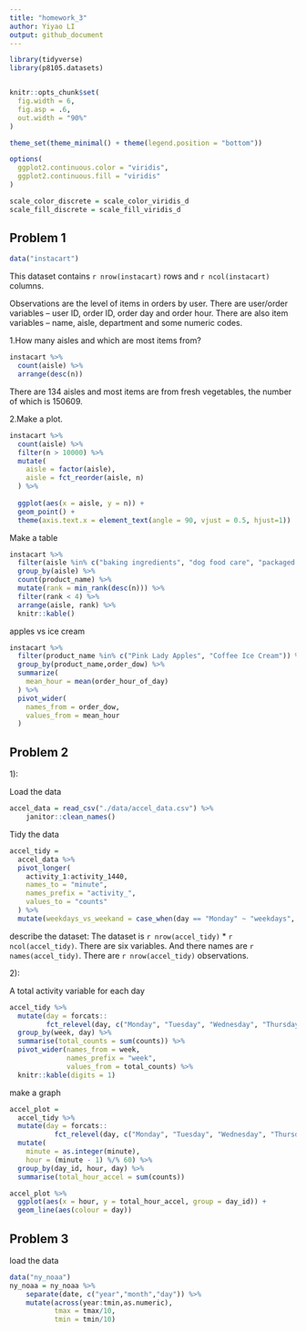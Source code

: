 ```yaml
---
title: "homework_3"
author: Yiyao LI
output: github_document
---
```


```r
library(tidyverse)
library(p8105.datasets)


knitr::opts_chunk$set(
  fig.width = 6,
  fig.asp = .6,
  out.width = "90%"
)

theme_set(theme_minimal() + theme(legend.position = "bottom"))

options(
  ggplot2.continuous.color = "viridis",
  ggplot2.continuous.fill = "viridis"
)

scale_color_discrete = scale_color_viridis_d
scale_fill_discrete = scale_fill_viridis_d
```


## Problem 1
```r
data("instacart")
```

This dataset contains `r nrow(instacart)` rows and `r ncol(instacart)` columns.

Observations are the level of items in orders by user. There are user/order variables -- user ID, order ID, order day and order hour. There are also item variables -- name, aisle, department and some numeric codes.

1.How many aisles and which are most items from?

```r
instacart %>%
  count(aisle) %>%
  arrange(desc(n))
```
There are 134 aisles and most items are from fresh vegetables, the number of which is 150609.

2.Make a plot.

```r
instacart %>%
  count(aisle) %>%
  filter(n > 10000) %>% 
  mutate(
    aisle = factor(aisle),
    aisle = fct_reorder(aisle, n)
  ) %>%
  
  ggplot(aes(x = aisle, y = n)) +
  geom_point() + 
  theme(axis.text.x = element_text(angle = 90, vjust = 0.5, hjust=1))
```

Make a table

```r
instacart %>%
  filter(aisle %in% c("baking ingredients", "dog food care", "packaged vegetables fruits")) %>%
  group_by(aisle) %>%
  count(product_name) %>%
  mutate(rank = min_rank(desc(n))) %>%
  filter(rank < 4) %>%
  arrange(aisle, rank) %>%
  knitr::kable()
```

apples vs ice cream

```r
instacart %>%
  filter(product_name %in% c("Pink Lady Apples", "Coffee Ice Cream")) %>%
  group_by(product_name,order_dow) %>%
  summarize(
    mean_hour = mean(order_hour_of_day)
  ) %>%
  pivot_wider(
    names_from = order_dow,
    values_from = mean_hour
  )
```

## Problem 2

1):

Load the data

```r
accel_data = read_csv("./data/accel_data.csv") %>% 
    janitor::clean_names()
```

Tidy the data

```r
accel_tidy = 
  accel_data %>% 
  pivot_longer(
    activity_1:activity_1440,
    names_to = "minute",
    names_prefix = "activity_",
    values_to = "counts"
  ) %>% 
  mutate(weekdays_vs_weekand = case_when(day == "Monday" ~ "weekdays", day == "Tuesday" ~ "weekdays", day == "Wednesday" ~ "weekdays", day == "Thusday" ~ "weekdays", day == "Friday" ~ "weekdays", day =="Saturday" ~ "weekand", day == "Sunday" ~ "weekand"))
```
describe the dataset:
The dataset is `r nrow(accel_tidy)` * `r ncol(accel_tidy)`. There are six variables. And there names are `r names(accel_tidy)`. There are `r nrow(accel_tidy)` observations.



2):

A total activity variable for each day

```r
accel_tidy %>%
  mutate(day = forcats::
         fct_relevel(day, c("Monday", "Tuesday", "Wednesday", "Thursday", "Friday", "Saturday", "Sunday"))) %>%
  group_by(week, day) %>%
  summarise(total_counts = sum(counts)) %>%
  pivot_wider(names_from = week,
              names_prefix = "week",
              values_from = total_counts) %>% 
  knitr::kable(digits = 1)
```

make a graph

```r
accel_plot = 
  accel_tidy %>%
  mutate(day = forcats::
           fct_relevel(day, c("Monday", "Tuesday", "Wednesday", "Thursday", "Friday", "Saturday", "Sunday"))) %>%
  mutate(
    minute = as.integer(minute),
    hour = (minute - 1) %/% 60) %>% 
  group_by(day_id, hour, day) %>%
  summarise(total_hour_accel = sum(counts))

accel_plot %>%
  ggplot(aes(x = hour, y = total_hour_accel, group = day_id)) +
  geom_line(aes(colour = day))
```


##  Problem 3

load the data

```r
data("ny_noaa")
ny_noaa = ny_noaa %>% 
    separate(date, c("year","month","day")) %>%
    mutate(across(year:tmin,as.numeric),
           tmax = tmax/10,
           tmin = tmin/10)
```


